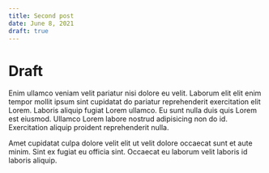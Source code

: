 ```yaml
---
title: Second post
date: June 8, 2021
draft: true
---
```


# Draft

Enim ullamco veniam velit pariatur nisi dolore eu velit. Laborum elit elit enim tempor mollit ipsum sint cupidatat do pariatur reprehenderit exercitation elit Lorem. Laboris aliquip fugiat Lorem ullamco. Eu sunt nulla duis quis Lorem est eiusmod. Ullamco Lorem labore nostrud adipisicing non do id. Exercitation aliquip proident reprehenderit nulla.

Amet cupidatat culpa dolore velit elit ut velit dolore occaecat sunt et aute minim. Sint ex fugiat eu officia sint. Occaecat eu laborum velit laboris id laboris aliquip.
